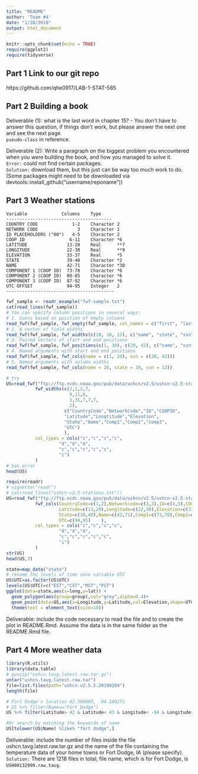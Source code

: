 ```yaml
---
title: "README"
author: 'Team #4'
date: "1/28/2019"
output: html_document
---
```


```r
knitr::opts_chunk$set(echo = TRUE)
require(ggplot2)
require(tidyverse)
```

## Part 1 Link to our git repo  
https://github.com/qhe0917/LAB-1-STAT-585 

## Part 2 Building a book   
Deliverable (1): what is the last word in chapter 15? - You don't have to answer this question, if things don't work, but please answer the next one and see the next page.  
`pseudo-class` in reference.

Deliverable (2): Write a paragraph on the biggest problem you encountered when you were building the book, and how you managed to solve it.  
`Error:` could not find certain packages.   
`Solution:` download them, but this just can be way too much work to do. (Some packages might need to be downloaded via devtools::install_github("username/reponame"))   


## Part 3 Weather stations   

	Variable             Columns    Type
	----------------------------------------
	COUNTRY CODE             1-2    Character 2
	NETWORK CODE               3    Character 1
	ID PLACEHOLDERS ("00")   4-5    Character 2
	COOP ID                 6-11    Character *6
	LATITUDE               13-20    Real      **7
	LONGITUDE              22-30    Real      **9
	ELEVATION              33-37    Real      *5
	STATE                  39-40    Character *2
	NAME                   42-71    Character *30
	COMPONENT 1 (COOP ID)  73-78    Character *6
	COMPONENT 2 (COOP ID)  80-85    Character *6
	COMPONENT 3 (COOP ID)  87-92    Character *6
	UTC OFFSET             94-95    Integer   2
	-----------------------------------------

```r
fwf_sample <- readr_example("fwf-sample.txt")
cat(read_lines(fwf_sample))
# You can specify column positions in several ways:
# 1. Guess based on position of empty columns
read_fwf(fwf_sample, fwf_empty(fwf_sample, col_names = c("first", "last", "state", "ssn")))
# 2. A vector of field widths
read_fwf(fwf_sample, fwf_widths(c(20, 10, 12), c("name", "state", "ssn")))
# 3. Paired vectors of start and end positions
read_fwf(fwf_sample, fwf_positions(c(1, 30), c(20, 42), c("name", "ssn")))
# 4. Named arguments with start and end positions
read_fwf(fwf_sample, fwf_cols(name = c(1, 20), ssn = c(30, 42)))
# 5. Named arguments with column widths
read_fwf(fwf_sample, fwf_cols(name = 20, state = 10, ssn = 12))

# try
US=read_fwf("ftp://ftp.ncdc.noaa.gov/pub/data/ushcn/v2.5/ushcn-v2.5-stations.txt", 
           fwf_widths(c(2,1,2,7,
                        9,11,6,
                        3,31,7,7,7,
                        2),
                      c("CountryCode","NetworkCode","ID","COOPID",
                      "Latitude","Longtitude","Elevation",
                      "State","Name","Comp1","Comp2","Comp3",
                      "UTC")
                      ),
           col_types = cols("c","c","c","c",
                    "d","d","d",
                    "c","c","c","c","c",
                    "i")
           )
# has error
head(US)
```

```r
require(readr)
# vignette("readr")
# cat(read_lines("ushcn-v2.5-stations.txt"))
US=read_fwf("ftp://ftp.ncdc.noaa.gov/pub/data/ushcn/v2.5/ushcn-v2.5-stations.txt", 
           fwf_cols(CountryCode=c(1,2),Networkcode=c(3,3),ID=c(4,5),COOPID=c(6,11),
                    Latitude=c(13,20),Longitude=c(22,30),Elevation=c(33,37),
                    State=c(39,40),Name=c(42,71),Comp1=c(73,78),Comp2=c(80,85),Comp3=c(87,92),
                    UTC=c(94,95)    ),
           col_types = cols("c","c","c","c",
                    "d","d","d",
                    "c","c","c","c","c",
                    "i")
           )
str(US)
head(US,3)

state=map_data("state")
# rename the levels of time zone variable UTC
US$UTC=as.factor(US$UTC)
levels(US$UTC)=c("EST","CST","MST","PST")
ggplot(data=state,aes(x=long,y=lat)) + 
  geom_polygon(aes(group=group),col="grey",alpha=0.4)+
  geom_point(data=US,aes(x=Longitude,y=Latitude,col=Elevation,shape=UTC),size=0.8) +  
  theme(text = element_text(size=10)) 

```

Deliverable: include the code necessary to read the file and to create the plot in README.Rmd. Assume the data is in the same folder as the README.Rmd file.

## Part 4 More weather data
```r
library(R.utils)
library(data.table)
# gunzip("ushcn.tavg.latest.raw.tar.gz")
untar("ushcn.tavg.latest.raw.tar")
file=list.files(path="ushcn.v2.5.5.20190204")
length(file)

# Fort Dodge's location 42.506803, -94.180271
# US %>% filter(Name=="Fort Dodge")
US %>% filter(Latitude> 42 & Latitude< 43 & Longitude< -94 & Longitude> -95)

#Or search by matching the keywords of name
US[tolower(US$Name) %like% "fort dodge",]
```

Deliverable: include the number of files inside the file ushcn.tavg.latest.raw.tar.gz and the name of the file containing the temperature data of your home towns or Fort Dodge, IA (please specify).
`Solution:` There are 1218 files in total; file name, which is for Fort Dodge, is `USH00132999.raw.tavg`.



